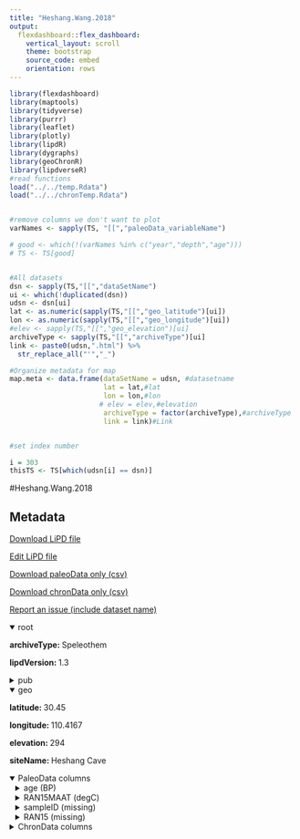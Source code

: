 ```yaml
---
title: "Heshang.Wang.2018"
output: 
  flexdashboard::flex_dashboard:
    vertical_layout: scroll
    theme: bootstrap
    source_code: embed
    orientation: rows
---
```


```r
library(flexdashboard)
library(maptools)
library(tidyverse)
library(purrr)
library(leaflet)
library(plotly)
library(lipdR)
library(dygraphs)
library(geoChronR)
library(lipdverseR)
#read functions
load("../../temp.Rdata")
load("../../chronTemp.Rdata")


#remove columns we don't want to plot
varNames <- sapply(TS, "[[","paleoData_variableName")

# good <- which(!(varNames %in% c("year","depth","age")))
# TS <- TS[good]


#All datasets
dsn <- sapply(TS,"[[","dataSetName")
ui <- which(!duplicated(dsn))
udsn <- dsn[ui]
lat <- as.numeric(sapply(TS,"[[","geo_latitude")[ui])
lon <- as.numeric(sapply(TS,"[[","geo_longitude")[ui])
#elev <- sapply(TS,"[[","geo_elevation")[ui]
archiveType <- sapply(TS,"[[","archiveType")[ui]
link <- paste0(udsn,".html") %>% 
  str_replace_all("'","_")

#Organize metadata for map
map.meta <- data.frame(dataSetName = udsn, #datasetname
                       lat = lat,#lat
                       lon = lon,#lon
                      # elev = elev,#elevation
                       archiveType = factor(archiveType),#archiveType
                       link = link)#Link


#set index number

i = 303
thisTS <- TS[which(udsn[i] == dsn)]
```
#Heshang.Wang.2018

Metadata {.sidebar}
-------------------------------------
[Download LiPD file](Heshang.Wang.2018.lpd)
            

[Edit LiPD file](http://lipd.net/playground?source=http://lipdverse.org/globalHolocene/0_25_5/Heshang.Wang.2018.lpd)
            

[Download paleoData only (csv)](Heshang.Wang.2018.csv)
            

[Download chronData only (csv)](Heshang.Wang.2018-chron.csv)
            

[Report an issue (include dataset name)](https://github.com/nickmckay/LiPDverse/issues)

<details open style="margin-left: 0px">
<summary>root</summary>
<p style="margin-left: 0px"><strong>archiveType: </strong>Speleothem
<p style="margin-left: 0px"><strong>lipdVersion: </strong>1.3
</details>
<details>
<summary>pub</summary>
<details style="margin-left: 10px">
<summary>pub1</summary>
<p style="margin-left: 10px"><strong>author: </strong>list(list(name = "Wang, Canfa"), list(name = "Bendle, James A."), list(name = "Zhang, Hongbin"), list(name = "Yang, Yi"), list(name = "Liu, Deng"), list(name = "Huang, Junhua"), list(name = "Cui, Jingwei"), list(name = "Xie, Shucheng"))
<p style="margin-left: 10px"><strong>journal: </strong>Quaternary Science Reviews
<p style="margin-left: 10px"><strong>volume: </strong>192
<p style="margin-left: 10px"><strong>pages: </strong>97-105
<p style="margin-left: 10px"><strong>title: </strong>Holocene temperature and hydrological changes reconstructed by bacterial 3-hydroxy fatty acids in a stalagmite from central China
</details>
<details style="margin-left: 10px">
<summary>pub2</summary>
<p style="margin-left: 10px"><strong>author: </strong>list(list(name = NA))
</details>
</details>
<details open style="margin-left: 0px">
<summary>geo</summary>
<p style="margin-left: 0px"><strong>latitude: </strong>30.45
<p style="margin-left: 0px"><strong>longitude: </strong>110.4167
<p style="margin-left: 0px"><strong>elevation: </strong>294
<p style="margin-left: 0px"><strong>siteName: </strong>Heshang Cave
</details>
<details open>
<summary>PaleoData columns</summary>
<details style="margin-left: 10px">
<summary>age (BP)</summary>
<p style="margin-left: 10px"><strong>TSid: </strong>WEB5967da4c
<p style="margin-left: 10px"><strong>variableName: </strong>age
<p style="margin-left: 10px"><strong>units: </strong>BP
</details>
<details style="margin-left: 10px">
<summary>RAN15MAAT (degC)</summary>
<p style="margin-left: 10px"><strong>TSid: </strong>WEB4f8fa23d
<p style="margin-left: 10px"><strong>variableName: </strong>RAN15MAAT
<p style="margin-left: 10px"><strong>units: </strong>degC
<p style="margin-left: 10px"><strong>useInGlobalTemperatureAnalysis: </strong>TRUE
<details>
<summary>interpretation</summary>
<details style="margin-left: 20px">
<summary>1</summary>
<p style="margin-left: 20px"><strong>direction: </strong>positive
<p style="margin-left: 20px"><strong>scope: </strong>climate
<p style="margin-left: 20px"><strong>variable: </strong>T
</details>
</details>
</details>
<details style="margin-left: 10px">
<summary>sampleID (missing)</summary>
<p style="margin-left: 10px"><strong>TSid: </strong>WEBd28360dd
<p style="margin-left: 10px"><strong>variableName: </strong>sampleID
<p style="margin-left: 10px"><strong>units: </strong>missing
<p style="margin-left: 10px"><strong>useInGlobalTemperatureAnalysis: </strong>FALSE
</details>
<details style="margin-left: 10px">
<summary>RAN15 (missing)</summary>
<p style="margin-left: 10px"><strong>TSid: </strong>WEB7baf4af4
<p style="margin-left: 10px"><strong>variableName: </strong>RAN15
<p style="margin-left: 10px"><strong>units: </strong>missing
<p style="margin-left: 10px"><strong>useInGlobalTemperatureAnalysis: </strong>FALSE
</details>
<details>
<summary>ChronData columns</summary>
<details style="margin-left: 10px">
<summary>depth (cm)</summary>
<p style="margin-left: 10px"><strong>TSid: </strong>WEBbae766cc
<p style="margin-left: 10px"><strong>variableName: </strong>depth
<p style="margin-left: 10px"><strong>units: </strong>cm
</details>
<details style="margin-left: 10px">
<summary>238Uconc (unitless)</summary>
<p style="margin-left: 10px"><strong>TSid: </strong>WEB9793a220
<p style="margin-left: 10px"><strong>variableName: </strong>238Uconc
<p style="margin-left: 10px"><strong>units: </strong>unitless
</details>
<details style="margin-left: 10px">
<summary>238Uconc_error (unitless)</summary>
<p style="margin-left: 10px"><strong>TSid: </strong>WEBccf1309b
<p style="margin-left: 10px"><strong>variableName: </strong>238Uconc_error
<p style="margin-left: 10px"><strong>units: </strong>unitless
</details>
<details style="margin-left: 10px">
<summary>232Thconc (unitless)</summary>
<p style="margin-left: 10px"><strong>TSid: </strong>WEB8a456381
<p style="margin-left: 10px"><strong>variableName: </strong>232Thconc
<p style="margin-left: 10px"><strong>units: </strong>unitless
</details>
<details style="margin-left: 10px">
<summary>232Thconc_error (unitless)</summary>
<p style="margin-left: 10px"><strong>TSid: </strong>WEB12a56bfc
<p style="margin-left: 10px"><strong>variableName: </strong>232Thconc_error
<p style="margin-left: 10px"><strong>units: </strong>unitless
</details>
<details style="margin-left: 10px">
<summary>d234Ua (unitless)</summary>
<p style="margin-left: 10px"><strong>TSid: </strong>WEB7777c230
<p style="margin-left: 10px"><strong>variableName: </strong>d234Ua
<p style="margin-left: 10px"><strong>units: </strong>unitless
</details>
<details style="margin-left: 10px">
<summary>d234Ua_error (unitless)</summary>
<p style="margin-left: 10px"><strong>TSid: </strong>WEB33d7101d
<p style="margin-left: 10px"><strong>variableName: </strong>d234Ua_error
<p style="margin-left: 10px"><strong>units: </strong>unitless
</details>
<details style="margin-left: 10px">
<summary>(230Th/232Th)b (unitless)</summary>
<p style="margin-left: 10px"><strong>TSid: </strong>WEB0db3f7f0
<p style="margin-left: 10px"><strong>variableName: </strong>(230Th/232Th)b
<p style="margin-left: 10px"><strong>units: </strong>unitless
</details>
<details style="margin-left: 10px">
<summary>(230Th/232Th)b_error (unitless)</summary>
<p style="margin-left: 10px"><strong>TSid: </strong>WEB5fb9cffd
<p style="margin-left: 10px"><strong>variableName: </strong>(230Th/232Th)b_error
<p style="margin-left: 10px"><strong>units: </strong>unitless
</details>
<details style="margin-left: 10px">
<summary>(230Th/238Th)b (unitless)</summary>
<p style="margin-left: 10px"><strong>TSid: </strong>WEB6ee44518
<p style="margin-left: 10px"><strong>variableName: </strong>(230Th/238Th)b
<p style="margin-left: 10px"><strong>units: </strong>unitless
</details>
<details style="margin-left: 10px">
<summary>(230Th/238Th)b_error (unitless)</summary>
<p style="margin-left: 10px"><strong>TSid: </strong>WEB7f58c492
<p style="margin-left: 10px"><strong>variableName: </strong>(230Th/238Th)b_error
<p style="margin-left: 10px"><strong>units: </strong>unitless
</details>
<details style="margin-left: 10px">
<summary>Age(raw)c (yr bp)</summary>
<p style="margin-left: 10px"><strong>TSid: </strong>WEBbb21c8e4
<p style="margin-left: 10px"><strong>variableName: </strong>Age(raw)c
<p style="margin-left: 10px"><strong>units: </strong>yr bp
</details>
<details style="margin-left: 10px">
<summary>Age(raw)c_error (yr)</summary>
<p style="margin-left: 10px"><strong>TSid: </strong>WEBd88943c0
<p style="margin-left: 10px"><strong>variableName: </strong>Age(raw)c_error
<p style="margin-left: 10px"><strong>units: </strong>yr
</details>
<details style="margin-left: 10px">
<summary>Age(corr)d (yr bp)</summary>
<p style="margin-left: 10px"><strong>TSid: </strong>WEB32bc03b9
<p style="margin-left: 10px"><strong>variableName: </strong>Age(corr)d
<p style="margin-left: 10px"><strong>units: </strong>yr bp
</details>
<details style="margin-left: 10px">
<summary>Age(corr)d_error (yr)</summary>
<p style="margin-left: 10px"><strong>TSid: </strong>WEB98c7f47f
<p style="margin-left: 10px"><strong>variableName: </strong>Age(corr)d_error
<p style="margin-left: 10px"><strong>units: </strong>yr
</details>

Row {.tabset .tabset-fade}
-----------------------------------------------------------------------

### Sitemap

```r
  map.meta.split <- split(map.meta, map.meta$archiveType)


factpal <- colorFactor("Paired",map.meta$archiveType)
buff <- 15
l <- leaflet() %>% 
  addTiles() %>% 
  fitBounds(map.meta$lon[i]-buff,map.meta$lat[i]-buff,map.meta$lon[i]+buff,map.meta$lat[i]+buff)
  

  
  
names(map.meta.split) %>%
  purrr::walk( function(df) {
    l <<- l %>%
      addMarkers(data=map.meta.split[[df]],
                 lng=~lon, lat=~lat,
                 label=~as.character(archiveType),
                 popup=~paste(str_c('Dataset: <a href="',link,'">',dataSetName,'</a>'),
                                 # str_c("Elevation: ",elev),
                                  str_c("Archive Type: ",archiveType),
                                  sep = "<br>"),
                 group = df,
                 clusterOptions = markerClusterOptions(removeOutsideVisibleBounds = F),
                 labelOptions = labelOptions(noHide = F,
                                             direction = 'auto'))
  })

l %>%
  addLayersControl(position = "bottomleft",
    overlayGroups = names(map.meta.split),
    options = layersControlOptions(collapsed = FALSE,
                                   opacity = 0.8)
  )
```

### Search the LiPDverse (Beta! doesn't work well yet)
```r
#Add google search bar
htmltools::includeHTML("../../googleSearchChunk.html")
```


Row {.tabset .tabset-fade}
-----------------------------------------------------------------------

### RAN15MAAT (degC)
```r
plotCol(thisTS,ind = 4)
```

### sampleID (missing)
```r
plotCol(thisTS,ind = 1)
```

### RAN15 (missing)
```r
plotCol(thisTS,ind = 3)
```

Row {.tabset .tabset-fade}
-----------------------------------------------------------------------

### depth (cm)
```r
plotCol(chronTS,ind = 1)
```

### 238Uconc (unitless)
```r
plotCol(chronTS,ind = 2)
```

### 238Uconc_error (unitless)
```r
plotCol(chronTS,ind = 3)
```

### 232Thconc (unitless)
```r
plotCol(chronTS,ind = 4)
```

### 232Thconc_error (unitless)
```r
plotCol(chronTS,ind = 5)
```

### d234Ua (unitless)
```r
plotCol(chronTS,ind = 6)
```

### d234Ua_error (unitless)
```r
plotCol(chronTS,ind = 7)
```

### (230Th/232Th)b (unitless)
```r
plotCol(chronTS,ind = 8)
```

### (230Th/232Th)b_error (unitless)
```r
plotCol(chronTS,ind = 9)
```

### (230Th/238Th)b (unitless)
```r
plotCol(chronTS,ind = 10)
```

### (230Th/238Th)b_error (unitless)
```r
plotCol(chronTS,ind = 11)
```

### Age(raw)c (yr bp)
```r
plotCol(chronTS,ind = 12)
```

### Age(raw)c_error (yr)
```r
plotCol(chronTS,ind = 13)
```

### Age(corr)d (yr bp)
```r
plotCol(chronTS,ind = 14)
```

### Age(corr)d_error (yr)
```r
plotCol(chronTS,ind = 15)
```
